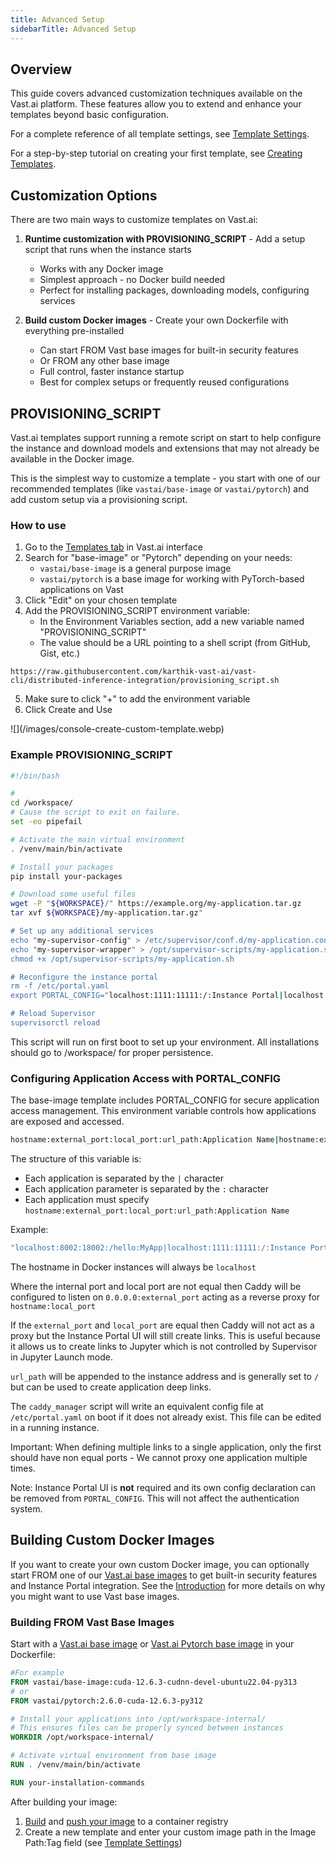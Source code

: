 ```yaml
---
title: Advanced Setup
sidebarTitle: Advanced Setup
---
```


## Overview

This guide covers advanced customization techniques available on the Vast.ai platform. These features allow you to extend and enhance your templates beyond basic configuration.

For a complete reference of all template settings, see [Template Settings](/documentation/templates/template-settings).

For a step-by-step tutorial on creating your first template, see [Creating Templates](/documentation/templates/creating-templates).

## Customization Options

There are two main ways to customize templates on Vast.ai:

1. **Runtime customization with PROVISIONING_SCRIPT** - Add a setup script that runs when the instance starts
   - Works with any Docker image
   - Simplest approach - no Docker build needed
   - Perfect for installing packages, downloading models, configuring services

2. **Build custom Docker images** - Create your own Dockerfile with everything pre-installed
   - Can start FROM Vast base images for built-in security features
   - Or FROM any other base image
   - Full control, faster instance startup
   - Best for complex setups or frequently reused configurations


## PROVISIONING_SCRIPT

Vast.ai templates support running a remote script on start to help configure the instance and download models and extensions that may not already be available in the Docker image.

This is the simplest way to customize a template - you start with one of our recommended templates (like `vastai/base-image` or `vastai/pytorch`) and add custom setup via a provisioning script.

### How to use

1. Go to the [Templates tab](https://cloud.vast.ai/templates/) in Vast.ai interface
2. Search for "base-image" or "Pytorch" depending on your needs:&#x20;
   - `vastai/base-image` is a general purpose image
   - `vastai/pytorch` is a base image for working with PyTorch-based applications on Vast
3. Click "Edit" on your chosen template
4. Add the PROVISIONING\_SCRIPT environment variable:&#x20;
   - In the Environment Variables section, add a new variable named "PROVISIONING\_SCRIPT"
   - The value should be a URL pointing to a shell script (from GitHub, Gist, etc.)

```curl Example URL
https://raw.githubusercontent.com/karthik-vast-ai/vast-cli/distributed-inference-integration/provisioning_script.sh
```

5. Make sure to click "+" to add the environment variable
6. Click Create and Use

<Frame caption="Add PROVISIONING_SCRIPT variable">
![](/images/console-create-custom-template.webp)
</Frame>

### Example PROVISIONING_SCRIPT

```bash Bash
#!/bin/bash

#
cd /workspace/
# Cause the script to exit on failure.
set -eo pipefail

# Activate the main virtual environment
. /venv/main/bin/activate

# Install your packages
pip install your-packages

# Download some useful files
wget -P "${WORKSPACE}/" https://example.org/my-application.tar.gz
tar xvf ${WORKSPACE}/my-application.tar.gz"

# Set up any additional services
echo "my-supervisor-config" > /etc/supervisor/conf.d/my-application.conf
echo "my-supervisor-wrapper" > /opt/supervisor-scripts/my-application.sh
chmod +x /opt/supervisor-scripts/my-application.sh

# Reconfigure the instance portal
rm -f /etc/portal.yaml
export PORTAL_CONFIG="localhost:1111:11111:/:Instance Portal|localhost:1234:11234:/:My Application"

# Reload Supervisor
supervisorctl reload
```

This script will run on first boot to set up your environment. All installations should go to /workspace/ for proper persistence.

### Configuring Application Access with PORTAL_CONFIG

The base-image template includes PORTAL\_CONFIG for secure application access management. This environment variable controls how applications are exposed and accessed.

```bash PORTAL\_CONFIG structure
hostname:external_port:local_port:url_path:Application Name|hostname:external_port:local_port:url_path:Application Name
```

The structure of this variable is:

- Each application is separated by the `|` character
- Each application parameter is separated by the `:` character
- Each application must specify `hostname:external_port:local_port:url_path:Application Name`

Example:

```bash Bash
"localhost:8002:18002:/hello:MyApp|localhost:1111:11111:/:Instance Portal|localhost:8080:18080:/:Jupyter|localhost:8080:8080:/terminals/1:Jupyter Terminal|localhost:8384:18384:/:Syncthing|localhost:6006:16006:/:Tensorboard"
```

The hostname in Docker instances will always be `localhost`

Where the internal port and local port are not equal then Caddy will be configured to listen on `0.0.0.0:external_port` acting as a reverse proxy for `hostname:local_port`

If the `external_port` and `local_port` are equal then Caddy will not act as a proxy but the Instance Portal UI will still create links. This is useful because it allows us to create links to Jupyter which is not controlled by Supervisor in Jupyter Launch mode.

`url_path` will be appended to the instance address and is generally set to `/` but can be used to create application deep links.

The `caddy_manager` script will write an equivalent config file at `/etc/portal.yaml` on boot if it does not already exist. This file can be edited in a running instance.

Important: When defining multiple links to a single application, only the first should have non equal ports - We cannot proxy one application multiple times.

Note: Instance Portal UI is **not** required and its own config declaration can be removed from `PORTAL_CONFIG`. This will not affect the authentication system.

## Building Custom Docker Images

If you want to create your own custom Docker image, you can optionally start FROM one of our [Vast.ai base images](https://hub.docker.com/r/vastai/base-image/tags) to get built-in security features and Instance Portal integration. See the [Introduction](/documentation/templates/introduction#vastai-base-images) for more details on why you might want to use Vast base images.

### Building FROM Vast Base Images

Start with a [Vast.ai base image](https://hub.docker.com/r/vastai/base-image/tags) or [Vast.ai Pytorch base image](https://hub.docker.com/r/vastai/pytorch/tags) in your Dockerfile:

```dockerfile Dockerfile
#For example
FROM vastai/base-image:cuda-12.6.3-cudnn-devel-ubuntu22.04-py313
# or
FROM vastai/pytorch:2.6.0-cuda-12.6.3-py312

# Install your applications into /opt/workspace-internal/
# This ensures files can be properly synced between instances
WORKDIR /opt/workspace-internal/

# Activate virtual environment from base image
RUN . /venv/main/bin/activate

RUN your-installation-commands
```

After building your image:
1. [Build](https://docs.docker.com/build/) and [push your image](https://docs.docker.com/reference/cli/docker/image/push/) to a container registry
2. Create a new template and enter your custom image path in the Image Path:Tag field (see [Template Settings](/documentation/templates/template-settings#docker-repository-and-environment))
